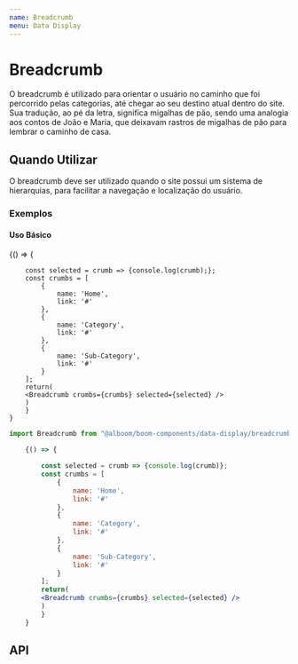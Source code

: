 ```yaml
---
name: Breadcrumb
menu: Data Display
---
```




# Breadcrumb

O breadcrumb é utilizado para orientar o usuário no caminho que foi percorrido pelas categorias, até chegar ao seu destino atual dentro do site. Sua tradução, ao pé da letra, significa migalhas de pão,
sendo uma analogia aos contos de João e Maria, que deixavam rastros de migalhas de pão para lembrar o caminho de casa.

## Quando Utilizar

O breadcrumb deve ser utilizado quando o site possui um sistema de hierarquias, para facilitar a navegação e localização do usuário.

### Exemplos

#### Uso Básico

<Playground>
    {() => {

        const selected = crumb => {console.log(crumb);};
        const crumbs = [
            {
                name: 'Home', 
                link: '#'
            },
            {
                name: 'Category', 
                link: '#'
            },
            {
                name: 'Sub-Category', 
                link: '#'
            }
        ];
        return(
        <Breadcrumb crumbs={crumbs} selected={selected} />     
        )
        }
    }

</Playground>

```jsx
import Breadcrumb from "@alboom/boom-components/data-display/breadcrumb";

    {() => {

        const selected = crumb => {console.log(crumb)};
        const crumbs = [
            {
                name: 'Home', 
                link: '#'
            },
            {
                name: 'Category', 
                link: '#'
            },
            {
                name: 'Sub-Category', 
                link: '#'
            }
        ];
        return(
        <Breadcrumb crumbs={crumbs} selected={selected} />     
        )
        }
    }
```

## API

<Props of={Breadcrumb} />
